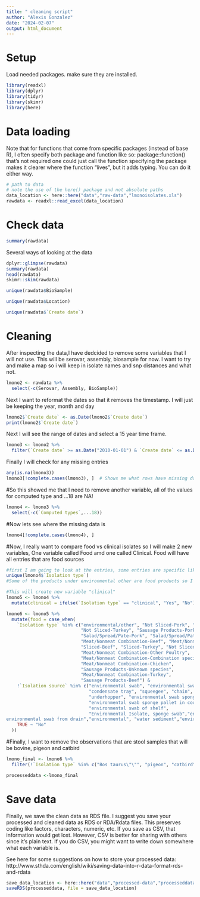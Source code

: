 ```yaml
---
title: " cleaning script"
author: "Alexis Gonzalez"
date: "2024-02-07"
output: html_document
---
```



# Setup

Load needed packages. make sure they are installed.

```r
library(readxl) 
library(dplyr) 
library(tidyr)
library(skimr) 
library(here) 
```


# Data loading

Note that for functions that come from specific packages (instead of base R), I often specify both package and function like so:
package::function() that's not required one could just call the function specifying the package makes it clearer where the function "lives",
but it adds typing. You can do it either way.


```r
# path to data
# note the use of the here() package and not absolute paths
data_location <- here::here("data","raw-data","lmonoisolates.xls")
rawdata <- readxl::read_excel(data_location)
```


# Check data

```r
summary(rawdata)
```


Several ways of looking at the data

```r
dplyr::glimpse(rawdata)
summary(rawdata)
head(rawdata)
skimr::skim(rawdata)
```

```r
unique(rawdata$BioSample)
```
```r
unique(rawdata$Location)
```
```r
unique(rawdata$`Create date`)
```




# Cleaning

After inspecting the data,I have dedcided to remove some variables that I will not use. This will be serovar, assembly, biosample for now. I want to try and make a map so i will keep in isolate names and snp distances and what not.

```r
lmono2 <- rawdata %>% 
  select(-c(Serovar, Assembly, BioSample))
```
Next I want to reformat the dates so that it removes the timestamp. I will just be keeping the year, month and day
```r
lmono2$`Create date` <- as.Date(lmono2$`Create date`)
print(lmono2$`Create date`)
```
Next I will see the range of dates and select a 15 year time frame.
```r
lmono3 <- lmono2 %>%
  filter(`Create date` >= as.Date("2010-01-01") & `Create date` <= as.Date("2024-12-31"))
```
Finally I will check for any missing entries
```r
any(is.na(lmono3))
lmono3[!complete.cases(lmono3), ]  # Shows me what rows have missing data

```
#So this showed me that I need to remove another variable, all of the values for computed type and ...18 are NA!
```r
lmono4 <- lmono3 %>%
  select(-c(`Computed types`,...18))
```
#Now lets see where the missing data is 
```r
lmono4[!complete.cases(lmono4), ] 
```
#Now, I really want to compare food vs clinical isolates so I will make 2 new variables, One variable called Food amd one called Clinical. Food will have all entries that are food sources
```r
#first I am going to look at the entries, some entries are specific like hotdog or blood and some just say food or clinical, I want to include those specific ones as well so I need to see what I am working with. 
unique(lmono4$`Isolation type`)
#Some of the products under environmental other are food products so I will put environmnetal other into its own category and then filter out the non-food products since it is mostly foods.
```

```r
#This will create new variable "clinical"
lmono5 <- lmono4 %>%
  mutate(clinical = ifelse(`Isolation type` == "clinical", "Yes", "No"))
```


```r
lmono6 <- lmono5 %>%
  mutate(food = case_when(
    `Isolation type` %in% c("environmental/other", "Not Sliced-Pork", "Sliced-Pork", 
                            "Not Sliced-Turkey", "Sausage Products-Pork", 
                            "Salad/Spread/Pate-Pork", "Salad/Spread/Pate-Chicken", 
                            "Meat/Nonmeat Combination-Beef", "Meat/Nonmeat Combination", 
                            "Sliced-Beef", "Sliced-Turkey", "Not Sliced-Chicken", 
                            "Meat/Nonmeat Combination-Other Poultry", 
                            "Meat/Nonmeat Combination-Combination species", "raw", 
                            "Meat/Nonmeat Combination-Chicken", 
                            "Sausage Products-Unknown species", 
                            "Meat/Nonmeat Combination-Turkey", 
                            "Sausage Products-Beef") & 
    !`Isolation source` %in% c("environmental swab", "environmental swab sponge floor", 
                               "condensate tray", "squeegee", "chain", "wrench", 
                               "underhopper", "environmental swab sponge non food contact surface", 
                               "environmental swab sponge pallet in cooler", 
                               "environmental swab of shelf", 
                               "Environmental Isolate, sponge swab","environmental swab sponge","Environmental-factory","Environmental-Wheels on trolley for spinner basket","Environmental-Drain basin between retort 1 and 2","bottom of sliding door in pasta room to blast","bottom of sliding door in pasta room to blast","Environmental-Bottom of sliding door in pasta room to blast","	
environmental swab from drain","environmental", "water sediment","environmental: non-food-contact surface", "soil","manure", "Environmental: food-contact surface","environment","swab") ~ "Yes",
    TRUE ~ "No"
  ))

```
#Finally, I want to remove the observations that are stool samples that will be bovine, pigeon and catbird
```r
lmono_final <- lmono6 %>%
  filter(!`Isolation type` %in% c("Bos taurus\"\"", "pigeon", "catbird"))
```

```r
processeddata <-lmono_final
```


# Save data 

Finally, we save the clean data as RDS file. I suggest you save your processed and cleaned data as RDS or RDA/Rdata files. 
This preserves coding like factors, characters, numeric, etc.  If you save as CSV, that information would get lost.
However, CSV is better for sharing with others since it's plain text. If you do CSV, you might want to write down somewhere what each variable is.

See here for some suggestions on how to store your processed data:
http://www.sthda.com/english/wiki/saving-data-into-r-data-format-rds-and-rdata

```r
save_data_location <- here::here("data","processed-data","processeddata.rds")
saveRDS(processeddata, file = save_data_location)
```





